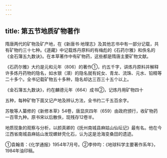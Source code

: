 ```yaml
---
---
---
```

title: 第五节地质矿物著作
---



隋唐两代的矿物及矿产地，在《新唐书·地理志》及其他志书中有一部分记载，共有矿物约三十七种。《道藏》中记载炼丹原料的有梅彪的《石药尔雅》和佚名的《金石簿五九数诀》。在本草著作中有矿物药，这些都是隋唐主要矿物文献。

《石药尔雅》大约是元和元年（806）的著作①，约五千字，讲炼丹原料并解释许多炼丹药物的隐名，如水银（澒）的隐名就有姹女、青龙、流珠、元水、铅精等二十多个。全书记载矿物五十多种，隐名却达三百三十五个以上。

《金石簿五九数诀》，约在麟德元年（664）成书②，记炼丹用矿物四十

五种，每种矿物下面又记产地及辨认方法，全书约二千五百余字。

苏敬等人纂修的《新修本草》54卷，唐显庆四年（659）由政府颁行，收矿物药一百零九种。原书宋以后散佚，现残存12卷半。

地质现象的观察与分析，以颜真卿的《抚州南城县麻姑山仙坛记》最有名。他在今江西省南城县麻姑山发现螺蚌壳化石，认为这是沧海变桑田的遗迹。

①袁翰青：《化学通报》1954年7月号。②李仲均：《地球科学主要著作系年》，1984年油印稿。